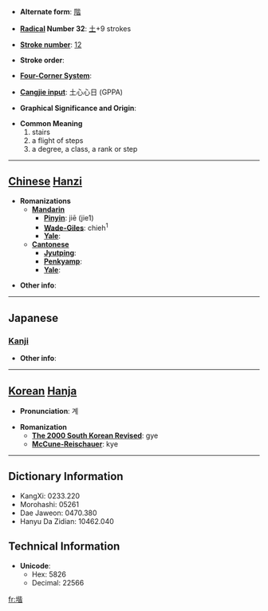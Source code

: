 * '''Alternate form''': [[階]]

* '''[[Wiktionary:Chinese radical index| Radical]] Number 32''': [[Wiktionary:Chinese radical index 土|土]]+9 strokes

* '''[[Wiktionary:Chinese total strokes index|Stroke number]]''': [[Wiktionary:Chinese total strokes index 12|12]]

* '''Stroke order''': 

* '''[[Wiktionary:Chinese four corner index|Four-Corner System]]''': 

* '''[[Wiktionary:Chinese Cangjie index|Cangjie input]]''': 土心心日 (GPPA)

* '''Graphical Significance and Origin''': 

* '''Common Meaning'''
*#stairs
*# a flight of steps
*# a degree, a class, a rank or step


----

== [[Chinese]] [[Hanzi]] ==

* '''Romanizations'''
** '''[[Mandarin]]'''
*** '''[[Pinyin]]''': jiē (jie1)
*** '''[[Wade-Giles]]''': chieh<sup>1</sup>
*** '''[[Yale]]''': 
** '''[[Cantonese]]'''
*** '''[[Jyutping]]''':
*** '''[[Penkyamp]]''': 
*** '''[[Yale]]''': 

* '''Other info''': 

----

==Japanese==
===[[Kanji]]===
{{kanji|on readings=[[かい]] (kai)
|kun readings=
}}

* '''Other info''':  

----

== [[Korean]] [[Hanja]] ==

* '''Pronunciation''': 계

* '''Romanization'''
** '''[[The 2000 South Korean Revised Romanization|The 2000 South Korean Revised]]''': gye
** '''[[McCune-Reischauer]]''': kye

----

== Dictionary Information ==

* KangXi: 0233.220
* Morohashi: 05261
* Dae Jaweon: 0470.380
* Hanyu Da Zidian: 10462.040

== Technical Information ==

* '''Unicode''':
** Hex: 5826
** Decimal: 22566

[[fr:堦]]